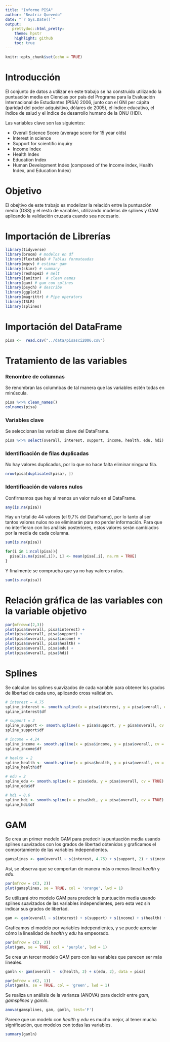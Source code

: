 ```yaml
---
title: "Informe PISA"
author: "Beatriz Quevedo"
date: "`r Sys.Date()`"
output:
   prettydoc::html_pretty:
    theme: hpstr
    highlight: github
    toc: true
---
```


```r
knitr::opts_chunk$set(echo = TRUE)
```

# Introducción
El conjunto de datos a utilizar en este trabajo se ha construido utilizando la puntuación media en Ciencias por país del Programa para la Evaluación Internacional de Estudiantes (PISA) 2006, junto con el GNI per cápita (paridad del poder adquisitivo, dólares de 2005), el índice educativo, el índice de salud y el índice de desarrollo humano de la ONU (HDI).

Las variables clave son las siguientes:

* Overall Science Score (average score for 15 year olds)
* Interest in science
* Support for scientific inquiry
* Income Index
* Health Index
* Education Index
* Human Development Index (composed of the Income index, Health Index, and Education Index)

# Objetivo 

El obejtivo de este trabajo es modelizar la relación entre la puntuación media (OSS) y el resto de variables, utilizando modelos de splines y GAM aplicando la validación cruzada cuando sea necesario.

# Importación de Librerías

```r
library(tidyverse)
library(broom) # modelos en df
library(flextable) # Tablas formateadas
library(mgcv) # estimar gam
library(skimr) # summary
library(reshape2) # melt
library(janitor)  # clean names
library(gam) # gam con splines
library(psych) # describe 
library(ggplot2)
library(magrittr) # Pipe operators
library(ISLR)
library(splines)
```


# Importación del DataFrame

```r
pisa <-  read.csv("../data/pisasci2006.csv")
```



# Tratamiento de las variables

### Renombre de columnas

Se renombran las columnbas de tal manera que las variables estén todas en minúscula.
```r
pisa %<>% clean_names()
colnames(pisa)
```

### Variables clave

Se seleccionan las variables clave del DataFrame.
```r
pisa %<>% select(overall, interest, support, income, health, edu, hdi)
```


### Identificación de filas duplicadas

No hay valores duplicados, por lo que no hace falta eliminar ninguna fila.
```r
nrow(pisa[duplicated(pisa), ])
```

### Identificación de valores nulos

Confirmamos que hay al menos un valor nulo en el DataFrame.
```r
any(is.na(pisa)) 
```

Hay un total de 44 valores (el 9,7% del DataFrame), por lo tanto al ser tantos valores nulos no se eliminarán para no perder información. Para que no interfieran con los análisis posteriores, estos valores serán cambiados por la media de cada columna.
```r
sum(is.na(pisa))
```

```r
for(i in 1:ncol(pisa)){
  pisa[is.na(pisa[,i]), i] <- mean(pisa[,i], na.rm = TRUE)
}
```

Y finalmente se comprueba que ya no hay valores nulos.
```r
sum(is.na(pisa))
```

# Relación gráfica de las variables con la variable objetivo

```r
par(mfrow=c(2,3))
plot(pisa$overall, pisa$interest) + 
plot(pisa$overall, pisa$support) + 
plot(pisa$overall, pisa$income) + 
plot(pisa$overall, pisa$health) + 
plot(pisa$overall, pisa$edu) +
plot(pisa$overall, pisa$hdi)
```

# Splines 

Se calculan los splines suavizados de cada variable para obtener los grados de libertad de cada uno, aplicando cross validation.
```r

# interest = 4.75
spline_interest <- smooth.spline(x = pisa$interest, y = pisa$overall, cv = TRUE)
spline_interest$df

# support = 2
spline_support <- smooth.spline(x = pisa$support, y = pisa$overall, cv = TRUE)
spline_support$df

# income = 4.24
spline_income <- smooth.spline(x = pisa$income, y = pisa$overall, cv = TRUE)
spline_income$df

# health = 2
spline_health <- smooth.spline(x = pisa$health, y = pisa$overall, cv = TRUE)
spline_health$df

# edu = 2
spline_edu <- smooth.spline(x = pisa$edu, y = pisa$overall, cv = TRUE)
spline_edu$df

# hdi = 8.6
spline_hdi <- smooth.spline(x = pisa$hdi, y = pisa$overall, cv = TRUE)
spline_hdi$df

```

# GAM

Se crea un primer modelo GAM para predecir la puntuación media usando splines suavizados con los grados de libertad obtenidos y graficamos el comportamiento de las variables independientes.
```r
gamsplines <- gam(overall ~ s(interest, 4.75) + s(support, 2) + s(income, 4.24) + s(health, 2) + s(edu, 2) + s(hdi, 8.6), data = pisa)
```

Así, se observa que se comportan de manera más o menos lineal _health_ y _edu_.
```r
par(mfrow = c(3, 2))
plot(gamsplines, se = TRUE, col = 'orange', lwd = 1)
```

Se utilizará otro modelo GAM para predecir la puntuación media usando splines suavizados de las variables independientes, pero esta vez sin indicar sus grados de libertad. 
```r
gam <- gam(overall ~ s(interest) + s(support) + s(income) + s(health) + s(edu) + s(hdi), data = pisa)
```

Graficamos el modelo por variables independientes, y se puede apreciar cómo la linealidad de _health_ y _edu_ ha empeorado.
```r
par(mfrow = c(3, 2))
plot(gam, se = TRUE, col = 'purple', lwd = 1)
```
Se crea un tercer modelo GAM pero con las variables que parecen ser más lineales.
```r
gamln <- gam(overall ~  s(health, 2) + s(edu, 2), data = pisa)
```

```r
par(mfrow = c(2, 1))
plot(gamln, se = TRUE, col = 'green', lwd = 1)
```

Se realiza un análisis de la varianza (ANOVA) para decidir entre _gam_, _gamsplines_ y _gamln_.
```r
anova(gamsplines, gam, gamln, test='F')
```
Parece que un modelo con _health_ y _edu_ es mucho mejor, al tener mucha significación, que modelos con todas las variables.

```r
summary(gamln)
```
